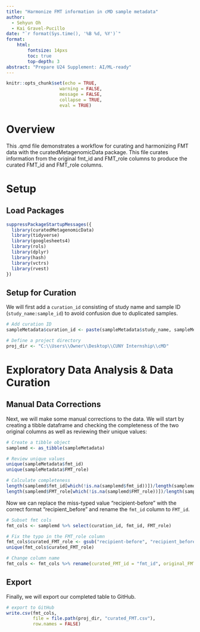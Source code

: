 ---
title: "Harmonize FMT information in cMD sample metadata"
author:
  - Sehyun Oh
  - Kai Gravel-Pucillo
date: "`r format(Sys.time(), '%B %d, %Y')`"
format:
    html:
        fontsize: 14pxs
        toc: true
        top-depth: 3
abstract: "Prepare U24 Supplement: AI/ML-ready"
---

```{r setup, include=FALSE}
knitr::opts_chunk$set(echo = TRUE, 
                    warning = FALSE,
                    message = FALSE,
                    collapse = TRUE,
                    eval = TRUE)
```

# Overview

This .qmd file demonstrates a workflow for curating and harmonizing FMT data 
with the curatedMetagenomicData package.
This file curates information from the original fmt_id and FMT_role columns to 
produce the curated FMT_id and FMT_role columns.

# Setup
## Load Packages

```{r load}
suppressPackageStartupMessages({
  library(curatedMetagenomicData)
  library(tidyverse)
  library(googlesheets4)
  library(rols)
  library(dplyr)
  library(hash)
  library(vctrs)
  library(rvest)
})
```

## Setup for Curation

We will first add a `curation_id` consisting of study name and sample ID (`study_name:sample_id`) to avoid confusion due to duplicated samples.

```{r curation_setup}
# Add curation ID
sampleMetadata$curation_id <- paste(sampleMetadata$study_name, sampleMetadata$sample_id, sep = ":")

# Define a project directory
proj_dir <- "C:\\Users\\Owner\\Desktop\\CUNY Internship\\cMD"
```

# Exploratory Data Analysis & Data Curation

## Manual Data Corrections

Next, we will make some manual corrections to the data.
We will start by creating a tibble dataframe and checking the completeness of 
the two original columns as well as reviewing their unique values:
```{r}
# Create a tibble object 
samplemd <- as_tibble(sampleMetadata)

# Review unique values
unique(sampleMetadata$fmt_id)
unique(sampleMetadata$FMT_role)

# Calculate completeness
length(samplemd$fmt_id[which(!is.na(samplemd$fmt_id))])/length(samplemd$fmt_id)
length(samplemd$FMT_role[which(!is.na(samplemd$FMT_role))])/length(samplemd$FMT_role)
```

Now we can replace the miss-typed value "recipient-before" with the correct
format "recipient_before" and rename the `fmt_id` column to `FMT_id`.
```{r}
# Subset fmt cols
fmt_cols <- samplemd %>% select(curation_id, fmt_id, FMT_role)

# Fix the typo in the FMT_role column
fmt_cols$curated_FMT_role <- gsub("recipient-before", "recipient_before", fmt_cols$FMT_role)
unique(fmt_cols$curated_FMT_role)

# Change column name 
fmt_cols <- fmt_cols %>% rename(curated_FMT_id = "fmt_id", original_FMT_role = "FMT_role")

```


## Export

Finally, we will export our completed table to GitHub.
```{r export_curated_table, eval=FALSE}
# export to GitHub
write.csv(fmt_cols, 
          file = file.path(proj_dir, "curated_FMT.csv"),
          row.names = FALSE)
```